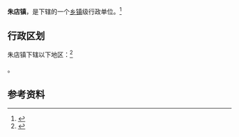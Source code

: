 {{中国乡级行政区|62/08/25/102/000}}

'''朱店镇'''，是{{PRC admin/fullname|62/08/25/102/000|3}}下辖的一个[[乡镇|乡镇]]级行政单位。<ref>{{PRC admin/ref sgc|{{PRC admin/parent|62/08/25/102/000}}}}</ref>

== 行政区划 ==

朱店镇下辖以下地区：<ref>{{PRC admin/ref sgc|62/08/25/102/000}}</ref>

{{PRC admin/children|62/08/25/102/000}}。

== 参考资料 ==

{{reflist}}

{{行政区划小作品}}
{{PRC admin/navcat|62/08/25/102/000}}